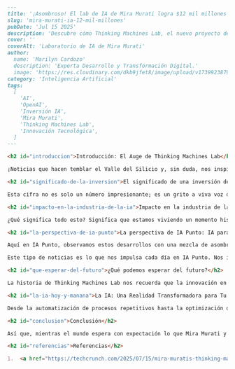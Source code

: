```markdown
---
title: '¡Asombroso! El lab de IA de Mira Murati logra $12 mil millones en su inicio.'
slug: 'mira-murati-ia-12-mil-millones'
pubDate: 'Jul 15 2025'
description: 'Descubre cómo Thinking Machines Lab, el nuevo proyecto de IA de Mira Murati, ha conseguido una financiación inicial de 12 mil millones de dólares, marcando un hito en la inversión en inteligencia artificial.'
cover: ''
coverAlt: 'Laboratorio de IA de Mira Murati'
author:
  name: 'Marilyn Cardozo'
  description: 'Experta Desarrollo y Transformación Digital.'
  image: 'https://res.cloudinary.com/dkb9jfet8/image/upload/v1739923879/marilyn_s2mi4a.png'
category: 'Inteligencia Artificial'
tags:
  [
    'AI',
    'OpenAI',
    'Inversión IA',
    'Mira Murati',
    'Thinking Machines Lab',
    'Innovación Tecnológica',
  ]
---

<h2 id="introduccion">Introducción: El Auge de Thinking Machines Lab</h2>

¡Noticias que hacen temblar el Valle del Silicio y, sin duda, nos inspiran muchísimo aquí en IA Punto Soluciones Tecnológicas! Imagínate esto: un nuevo laboratorio de inteligencia artificial, ¡con menos de un año de existencia!, acaba de conseguir una ronda de financiación inicial de nada más y nada menos que **12 mil millones de dólares**. Sí, has leído bien, ¡12 mil millones de dólares! Hablamos de Thinking Machines Lab, el nuevo proyecto de Mira Murati, una figura que, si sigues de cerca el mundo de la IA, sabrás que tiene un gran peso.

<h2 id="significado-de-la-inversion">El significado de una inversión de $12 mil millones</h2>

Esta cifra no es solo un número impresionante; es un grito a viva voz de que el futuro de la Inteligencia Artificial está en pleno auge y que el apetito de los inversores por apoyar proyectos innovadores en este campo es gigantesco. Cuando una compañía tan joven, que aún no ha revelado al público lo que está cocinando en sus laboratorios, logra una inversión de esta magnitud en una ronda inicial (lo que se conoce como "seed round"), sabes que algo verdaderamente grande está gestándose. Es una de las rondas de financiación inicial más grandes de la historia de Silicon Valley, y eso dice mucho de la confianza que se deposita en la promesa de la IA.

<h2 id="impacto-en-la-industria-de-la-ia">Impacto en la industria de la IA: Un momento histórico</h2>

¿Qué significa todo esto? Significa que estamos viviendo un momento histórico. La inversión en IA está explotando porque el potencial para transformar industrias enteras, resolver problemas complejos y mejorar nuestras vidas es inmenso. Piensa en cómo la IA ya está presente en nuestro día a día: desde los asistentes de voz en nuestros teléfonos hasta los algoritmos que nos recomiendan películas o productos. Y lo que viene es aún más emocionante.

<h2 id="la-perspectiva-de-ia-punto">La perspectiva de IA Punto: IA para todos los negocios</h2>

Aquí en IA Punto, observamos estos desarrollos con una mezcla de asombro y una profunda convicción. Si bien no estamos levantando miles de millones de dólares en rondas de financiación como Thinking Machines Lab, nuestra misión es igual de ambiciosa en su alcance: queremos hacer que el poder de la Inteligencia Artificial sea accesible y beneficioso para tu negocio, para que no solo se beneficien las grandes corporaciones con presupuestos ilimitados. Creemos firmemente que la IA no es solo para gigantes tecnológicos; es una herramienta democratizadora que puede impulsar el crecimiento, la eficiencia y la innovación para empresas de todos los tamaños.

Este tipo de noticias es lo que nos impulsa cada día en IA Punto. Nos inspira a seguir explorando, desarrollando e implementando soluciones de IA que marcan una diferencia real. Si los inversores están volcando miles de millones en el "próximo gran avance" en IA, es porque entienden el valor transformador que esta tecnología aporta. Y ese mismo valor es el que nosotros queremos llevar directamente a tu puerta, en un lenguaje sencillo y con soluciones prácticas que se adaptan a tus necesidades específicas.

<h2 id="que-esperar-del-futuro">¿Qué podemos esperar del futuro?</h2>

La historia de Thinking Machines Lab nos recuerda que la innovación en IA no tiene límites. El hecho de que un laboratorio tan nuevo, liderado por una mente brillante como Mira Murati (quien tiene una trayectoria destacada en el desarrollo de modelos de lenguaje avanzados), esté recibiendo tal respaldo financiero, nos indica que se están preparando avances que podrían redefinir lo que creemos posible. ¿Estarán desarrollando una nueva generación de modelos de IA? ¿Quizás una forma completamente nueva de interactuar con la tecnología? La intriga es parte de la emoción.

<h2 id="la-ia-hoy-y-manana">La IA: Una Realidad Transformadora para Tu Negocio</h2>

Desde la automatización de procesos repetitivos hasta la optimización de la toma de decisiones con análisis predictivos, la IA ya no es una fantasía del futuro, sino una realidad palpable que está redefiniendo el panorama empresarial. Y con empresas como Thinking Machines Lab empujando los límites de lo que es posible, la velocidad de este cambio solo va a aumentar.

<h2 id="conclusion">Conclusión</h2>

Así que, mientras el mundo espera con expectación lo que Mira Murati y su equipo desvelarán, nosotros en IA Punto seguimos trabajando arduamente para que tú y tu negocio puedan estar a la vanguardia de esta revolución. Queremos que el poder de la IA sea una ventaja competitiva para ti, sin importar el tamaño de tu empresa o la complejidad de tus desafíos. La Inteligencia Artificial es el futuro, y en IA Punto Soluciones Tecnológicas, estamos aquí para ayudarte a navegar por él y a aprovechar cada una de sus oportunidades.

<h2 id="referencias">Referencias</h2>

1.  <a href="https://techcrunch.com/2025/07/15/mira-muratis-thinking-machines-lab-is-worth-12b-in-seed-round/" target="_blank" rel="noopener noreferrer">TechCrunch: Mira Murati's Thinking Machines Lab is worth $12B in seed round</a>
```